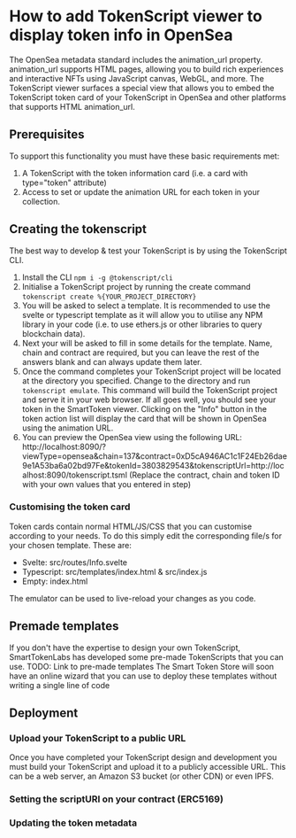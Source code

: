 # How to add TokenScript viewer to display token info in OpenSea

The OpenSea metadata standard includes the animation_url property.
animation_url supports HTML pages, allowing you to build rich experiences and interactive NFTs using JavaScript canvas, WebGL, and more.
The TokenScript viewer surfaces a special view that allows you to embed the TokenScript token card of your TokenScript in OpenSea and other platforms that supports HTML animation_url.

## Prerequisites

To support this functionality you must have these basic requirements met:

1. A TokenScript with the token information card (i.e. a card with type="token" attribute)
2. Access to set or update the animation URL for each token in your collection.

## Creating the tokenscript

The best way to develop & test your TokenScript is by using the TokenScript CLI.

1. Install the CLI `npm i -g @tokenscript/cli`
2. Initialise a TokenScript project by running the create command `tokenscript create %{YOUR_PROJECT_DIRECTORY}`
3. You will be asked to select a template. It is recommended to use the svelte or typescript template as it will allow
   you to utilise any NPM library in your code (i.e. to use ethers.js or other libraries to query blockchain data).
4. Next your will be asked to fill in some details for the template. Name, chain and contract are required, but
   you can leave the rest of the answers blank and can always update them later.
5. Once the command completes your TokenScript project will be located at the directory you specified.
   Change to the directory and run `tokenscript emulate`. This command will build the TokenScript project and serve it in your
   web browser. If all goes well, you should see your token in the SmartToken viewer. Clicking on the "Info" button in the token action list will
   display the card that will be shown in OpenSea using the animation URL.
6. You can preview the OpenSea view using the following URL:
   http://localhost:8090/?viewType=opensea&chain=137&contract=0xD5cA946AC1c1F24Eb26dae9e1A53ba6a02bd97Fe&tokenId=3803829543&tokenscriptUrl=http://localhost:8090/tokenscript.tsml
   (Replace the contract, chain and token ID with your own values that you entered in step)

### Customising the token card

Token cards contain normal HTML/JS/CSS that you can customise according to your needs. To do this simply edit the corresponding file/s for your
chosen template. These are:

- Svelte: src/routes/Info.svelte
- Typescript: src/templates/index.html & src/index.js
- Empty: index.html

The emulator can be used to live-reload your changes as you code.

## Premade templates

If you don't have the expertise to design your own TokenScript, SmartTokenLabs has developed some pre-made TokenScripts that you can use.
TODO: Link to pre-made templates
The Smart Token Store will soon have an online wizard that you can use to deploy these templates without writing a single line of code

## Deployment

### Upload your TokenScript to a public URL

Once you have completed your TokenScript design and development you must build your TokenScript and upload it to a publicly
accessible URL. This can be a web server, an Amazon S3 bucket (or other CDN) or even IPFS.

### Setting the scriptURI on your contract (ERC5169)

### Updating the token metadata


